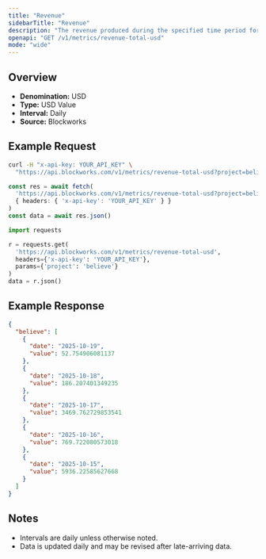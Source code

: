 ```yaml
---
title: "Revenue"
sidebarTitle: "Revenue"
description: "The revenue produced during the specified time period for given project."
openapi: "GET /v1/metrics/revenue-total-usd"
mode: "wide"
---
```


## Overview

- **Denomination:** USD
- **Type:** USD Value
- **Interval:** Daily
- **Source:** Blockworks

## Example Request

<CodeGroup>

```bash cURL
curl -H "x-api-key: YOUR_API_KEY" \
  "https://api.blockworks.com/v1/metrics/revenue-total-usd?project=believe"
```

```typescript TypeScript
const res = await fetch(
  'https://api.blockworks.com/v1/metrics/revenue-total-usd?project=believe',
  { headers: { 'x-api-key': 'YOUR_API_KEY' } }
)
const data = await res.json()
```

```python Python
import requests

r = requests.get(
  'https://api.blockworks.com/v1/metrics/revenue-total-usd',
  headers={'x-api-key': 'YOUR_API_KEY'},
  params={'project': 'believe'}
)
data = r.json()
```

</CodeGroup>

## Example Response

```json
{
  "believe": [
    {
      "date": "2025-10-19",
      "value": 52.754906081137
    },
    {
      "date": "2025-10-18",
      "value": 186.207401349235
    },
    {
      "date": "2025-10-17",
      "value": 3469.762729853541
    },
    {
      "date": "2025-10-16",
      "value": 769.722080573018
    },
    {
      "date": "2025-10-15",
      "value": 5936.22585627668
    }
  ]
}
```

## Notes
- Intervals are daily unless otherwise noted.
- Data is updated daily and may be revised after late-arriving data.